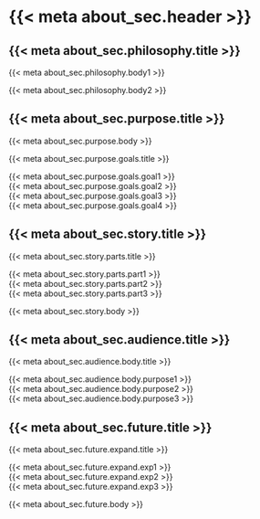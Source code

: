 # {{< meta about_sec.header >}}

## {{< meta about_sec.philosophy.title >}}
::: {.about}
::: {.about-text}
{{< meta about_sec.philosophy.body1 >}}

{{< meta about_sec.philosophy.body2 >}}
:::
:::
## {{< meta about_sec.purpose.title >}}
::: {.about}
::: {.about-text}
{{< meta about_sec.purpose.body >}}

{{< meta about_sec.purpose.goals.title >}}
:::
:::
::: {.hero-bullets}
<span class="bullet-dot"></span> {{< meta about_sec.purpose.goals.goal1 >}}  
<span class="bullet-dot"></span> {{< meta about_sec.purpose.goals.goal2 >}}  
<span class="bullet-dot"></span> {{< meta about_sec.purpose.goals.goal3 >}}  
<span class="bullet-dot"></span> {{< meta about_sec.purpose.goals.goal4 >}}
:::

## {{< meta about_sec.story.title >}}
::: {.about}
::: {.about-text}
{{< meta about_sec.story.parts.title >}}
:::
:::
::: {.hero-bullets}
<span class="bullet-dot"></span> {{< meta about_sec.story.parts.part1 >}}  
<span class="bullet-dot"></span> {{< meta about_sec.story.parts.part2 >}}  
<span class="bullet-dot"></span> {{< meta about_sec.story.parts.part3 >}}  
:::

::: {.about}
::: {.about-text}
{{< meta about_sec.story.body >}}
:::
:::
## {{< meta about_sec.audience.title >}}
::: {.about}
::: {.about-text}
{{< meta about_sec.audience.body.title >}}
:::
:::
::: {.hero-bullets}
<span class="bullet-dot"></span> {{< meta about_sec.audience.body.purpose1 >}}  
<span class="bullet-dot"></span> {{< meta about_sec.audience.body.purpose2 >}}  
<span class="bullet-dot"></span> {{< meta about_sec.audience.body.purpose3 >}}
:::

## {{< meta about_sec.future.title >}}
::: {.about}
::: {.about-text}
{{< meta about_sec.future.expand.title >}}
:::
:::
::: {.hero-bullets}
<span class="bullet-dot"></span> {{< meta about_sec.future.expand.exp1 >}}  
<span class="bullet-dot"></span> {{< meta about_sec.future.expand.exp2 >}}  
<span class="bullet-dot"></span> {{< meta about_sec.future.expand.exp3 >}}
:::

::: {.about}
::: {.about-text}
{{< meta about_sec.future.body >}}
:::
:::
